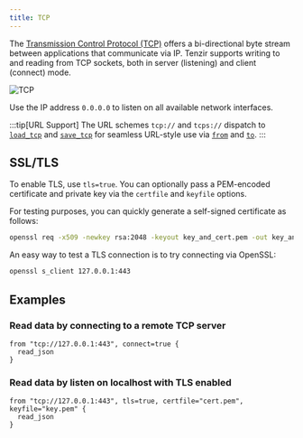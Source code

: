 ```yaml
---
title: TCP
---
```


The [Transmission Control Protocol
(TCP)](https://en.wikipedia.org/wiki/Transmission_Control_Protocol) offers a
bi-directional byte stream between applications that communicate via IP. Tenzir
supports writing to and reading from TCP sockets, both in server (listening) and
client (connect) mode.

![TCP](tcp.svg)

Use the IP address `0.0.0.0` to listen on all available network interfaces.

:::tip[URL Support]
The URL schemes `tcp://` and `tcps://` dispatch to
[`load_tcp`](../../reference/operators/load_tcp) and
[`save_tcp`](../../reference/operators/save_tcp) for seamless URL-style use via
[`from`](../../reference/operators/from) and [`to`](../../reference/operators/to).
:::

## SSL/TLS

To enable TLS, use `tls=true`. You can optionally pass a PEM-encoded certificate
and private key via the `certfile` and `keyfile` options.

For testing purposes, you can quickly generate a self-signed certificate as
follows:

```bash
openssl req -x509 -newkey rsa:2048 -keyout key_and_cert.pem -out key_and_cert.pem -days 365 -nodes
```

An easy way to test a TLS connection is to try connecting via OpenSSL:

```bash
openssl s_client 127.0.0.1:443
```

## Examples

### Read data by connecting to a remote TCP server

```tql
from "tcp://127.0.0.1:443", connect=true {
  read_json
}
```

### Read data by listen on localhost with TLS enabled

```tql
from "tcp://127.0.0.1:443", tls=true, certfile="cert.pem", keyfile="key.pem" {
  read_json
}
```
